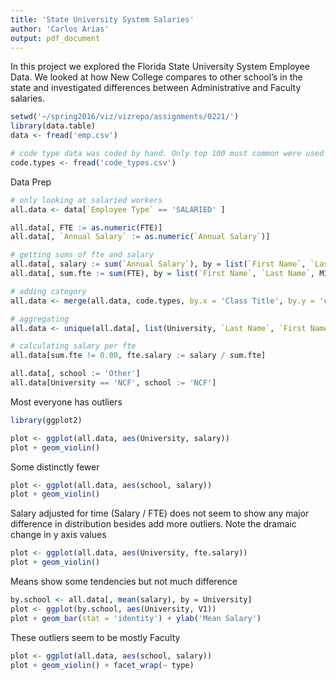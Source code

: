 ```yaml
---
title: 'State University System Salaries'
author: 'Carlos Arias'
output: pdf_document
---
```


In this project we explored the Florida State University System Employee Data. We looked at how New College compares to other school's in the state and investigated differences between Administrative and Faculty salaries.

```r
setwd('~/spring2016/viz/vizrepo/assignments/0221/')
library(data.table)
data <- fread('emp.csv')

# code type data was coded by hand. Only top 100 most common were used
code.types <- fread('code_types.csv')

```

Data Prep

```r

# only looking at salaried workers
all.data <- data[`Employee Type` == 'SALARIED' ]

all.data[, FTE := as.numeric(FTE)]
all.data[, `Annual Salary` := as.numeric(`Annual Salary`)]

# getting sums of fte and salary
all.data[, salary := sum(`Annual Salary`), by = list(`First Name`, `Last Name`, MI)]
all.data[, sum.fte := sum(FTE), by = list(`First Name`, `Last Name`, MI)]

# adding category
all.data <- merge(all.data, code.types, by.x = 'Class Title', by.y = 'code')

# aggregating
all.data <- unique(all.data[, list(University, `Last Name`, `First Name`, MI, sum.fte, salary, type)])

# calculating salary per fte
all.data[sum.fte != 0.00, fte.salary := salary / sum.fte]

all.data[, school := 'Other']
all.data[University == 'NCF', school := 'NCF']

```

Most everyone has outliers
```r

library(ggplot2)

plot <- ggplot(all.data, aes(University, salary))
plot + geom_violin()

```

Some distinctly fewer
```r

plot <- ggplot(all.data, aes(school, salary))
plot + geom_violin()

```

Salary adjusted for time (Salary / FTE) does not seem to show any major difference in distribution besides add more outliers. Note the dramaic change in y axis values

```r

plot <- ggplot(all.data, aes(University, fte.salary))
plot + geom_violin()

```

Means show some tendencies but not much difference

```r

by.school <- all.data[, mean(salary), by = University]
plot <- ggplot(by.school, aes(University, V1))
plot + geom_bar(stat = 'identity') + ylab('Mean Salary')

```

These outliers seem to be mostly Faculty

```r

plot <- ggplot(all.data, aes(school, salary))
plot + geom_violin() + facet_wrap(~ type)

```